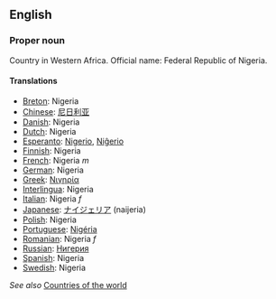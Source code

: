==English==

===Proper noun===

Country in Western Africa. Official name: Federal Republic of Nigeria.

====Translations====

*[[Breton]]: Nigeria
*[[Chinese]]: [[尼日利亚]]
*[[Danish]]: Nigeria
*[[Dutch]]: Nigeria
*[[Esperanto]]: [[Nigerio]], [[Niĝerio]]
*[[Finnish]]: Nigeria
*[[French]]: Nigeria ''m''
*[[German]]: Nigeria
*[[Greek]]: [[Νιγηρία]]
*[[Interlingua]]: Nigeria
*[[Italian]]: Nigeria ''f''
*[[Japanese]]: [[ナイジェリア]] (naijeria)
*[[Polish]]: Nigeria
*[[Portuguese]]: [[Nigéria]]
*[[Romanian]]: Nigeria ''f''
*[[Russian]]: [[Нигерия]]
*[[Spanish]]: Nigeria
*[[Swedish]]: Nigeria

''See also'' [[Countries of the world]]